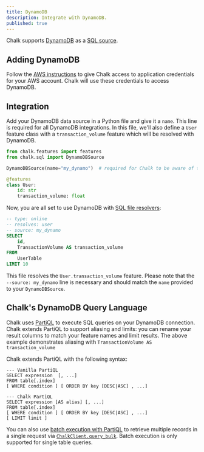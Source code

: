 ```yaml
---
title: DynamoDB
description: Integrate with DynamoDB.
published: true
---
```


Chalk supports [DynamoDB](https://aws.amazon.com/dynamodb/) as a [SQL source](/docs/sql).

## Adding DynamoDB

Follow the [AWS instructions](/docs/aws) to give Chalk access to application credentials for your AWS account. Chalk
will use these credentials to access DynamoDB.

## Integration

Add your DynamoDB data source in a Python file and give it a `name`. This line is required for all DynamoDB
integrations. In this file, we'll also define a `User` feature class with a `transaction_volume` feature which will be
resolved with DynamoDB.

```python
from chalk.features import features
from chalk.sql import DynamoDBSource

DynamoDBSource(name="my_dynamo")  # required for Chalk to be aware of this source

@features
class User:
    id: str
    transaction_volume: float
```

Now, you are all set to use DynamoDB with [SQL file resolvers](/docs/sql#sql-file-resolvers):

```sql
-- type: online
-- resolves: user
-- source: my_dynamo
SELECT
    id,
    TransactionVolume AS transaction_volume
FROM
    UserTable
LIMIT 10
```

This file resolves the `User.transaction_volume` feature. Please note that the `--source: my_dynamo` line is necessary
and should match the `name` provided to your `DynamoDBSource`.

## Chalk's DynamoDB Query Language

Chalk uses [PartiQL](https://partiql.org/) to execute SQL queries on your DynamoDB connection. Chalk extends PartiQL to
support aliasing and limits: you can rename your result columns to match your feature names
and limit results. The above example demonstrates aliasing with `TransactionVolume AS transaction_volume`

Chalk extends PartiQL with the following syntax:

```
--- Vanilla PartiQL
SELECT expression  [, ...]
FROM table[.index]
[ WHERE condition ] [ ORDER BY key [DESC|ASC] , ...]

--- Chalk PartiQL
SELECT expression [AS alias] [, ...]
FROM table[.index]
[ WHERE condition ] [ ORDER BY key [DESC|ASC] , ...]
[ LIMIT limit ]
```

You can also use [batch execution with
PartiQL](https://docs.aws.amazon.com/amazondynamodb/latest/developerguide/ql-reference.multiplestatements.batching.html)
to retrieve multiple records in a single request via [`ChalkClient.query_bulk`](/api-docs#ChalkClient.query_bulk). Batch
execution is only supported for single table queries.
